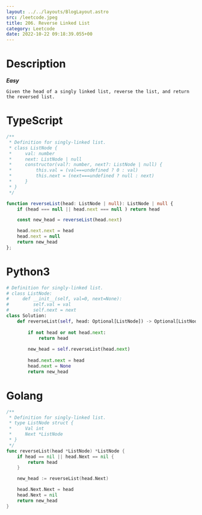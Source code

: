 ```yaml
---
layout: ../../layouts/BlogLayout.astro 
src: /leetcode.jpeg
title: 206. Reverse Linked List
category: Leetcode 
date: 2022-10-22 09:18:39.055+00 
---
```



# Description
***Easy***
```
Given the head of a singly linked list, reverse the list, and return the reversed list.
```

# TypeScript
```typescript
/**
 * Definition for singly-linked list.
 * class ListNode {
 *     val: number
 *     next: ListNode | null
 *     constructor(val?: number, next?: ListNode | null) {
 *         this.val = (val===undefined ? 0 : val)
 *         this.next = (next===undefined ? null : next)
 *     }
 * }
 */

function reverseList(head: ListNode | null): ListNode | null {
    if (head === null || head.next === null ) return head

    const new_head = reverseList(head.next)

    head.next.next = head
    head.next = null
    return new_head
};
```

# Python3
```python
# Definition for singly-linked list.
# class ListNode:
#     def __init__(self, val=0, next=None):
#         self.val = val
#         self.next = next
class Solution:
    def reverseList(self, head: Optional[ListNode]) -> Optional[ListNode]:
        
        if not head or not head.next:
            return head 
        
        new_head = self.reverseList(head.next)
        
        head.next.next = head
        head.next = None
        return new_head
```

# Golang
```go
/**
 * Definition for singly-linked list.
 * type ListNode struct {
 *     Val int
 *     Next *ListNode
 * }
 */
func reverseList(head *ListNode) *ListNode {
    if head == nil || head.Next == nil {
        return head
    }

    new_head := reverseList(head.Next)

    head.Next.Next = head
    head.Next = nil
    return new_head
}
```
